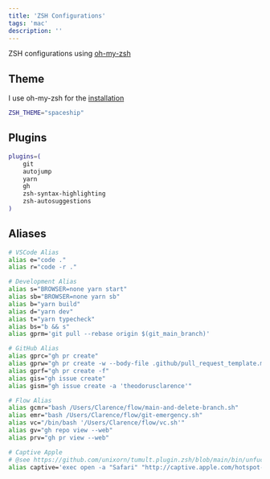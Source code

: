 ```yaml
---
title: 'ZSH Configurations'
tags: 'mac'
description: ''
---
```


ZSH configurations using [oh-my-zsh](https://github.com/ohmyzsh/ohmyzsh)

## Theme

I use oh-my-zsh for the [installation](https://github.com/spaceship-prompt/spaceship-prompt#-installation)

```bash title=".zshrc"
ZSH_THEME="spaceship"
```

## Plugins

```bash title=".zshrc"
plugins=(
    git
    autojump
    yarn
    gh
    zsh-syntax-highlighting
    zsh-autosuggestions
)
```

## Aliases

```bash title=".zshrc"
# VSCode Alias
alias e="code ."
alias r="code -r ."

# Development Alias
alias s="BROWSER=none yarn start"
alias sb="BROWSER=none yarn sb"
alias b="yarn build"
alias d="yarn dev"
alias t="yarn typecheck"
alias bs="b && s"
alias gprm='git pull --rebase origin $(git_main_branch)'

# GitHub Alias
alias gprc="gh pr create"
alias gprw="gh pr create -w --body-file .github/pull_request_template.md"
alias gprf="gh pr create -f"
alias gis="gh issue create"
alias gism="gh issue create -a 'theodorusclarence'"

# Flow Alias
alias gcmr="bash /Users/Clarence/flow/main-and-delete-branch.sh"
alias emr="bash /Users/Clarence/flow/git-emergency.sh"
alias vc="/bin/bash '/Users/Clarence/flow/vc.sh'"
alias gv="gh repo view --web"
alias prv="gh pr view --web"

# Captive Apple
# @see https://github.com/unixorn/tumult.plugin.zsh/blob/main/bin/unfuck-captive-portal
alias captive='exec open -a "Safari" "http://captive.apple.com/hotspot-detect.html"'
```
